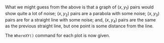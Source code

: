 What we might guess from the above is that a graph of $(x,y_1)$ pairs
would show quite a lot of noise; $(x,y_2)$ pairs are a parabola with
some noise; $(x,y_3)$ pairs are for a straight line with some noise;
and, $(x,y_4)$ pairs are the same as the previous straight line, but
one point is some distance from the line.

The `WhereXY()` command for each plot is now given. 

